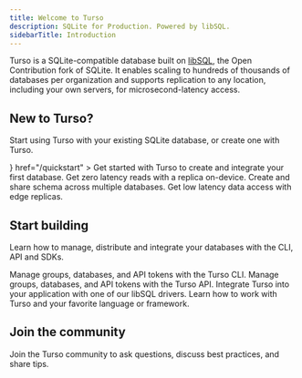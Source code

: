 ```yaml
---
title: Welcome to Turso
description: SQLite for Production. Powered by libSQL.
sidebarTitle: Introduction
---
```


Turso is a SQLite-compatible database built on [libSQL](/libsql), the Open Contribution fork of SQLite. It enables scaling to hundreds of thousands of databases per organization and supports replication to any location, including your own servers, for microsecond-latency access.

## New to Turso?

Start using Turso with your existing SQLite database, or create one with Turso.

<CardGroup cols={2}>
  <Card
    title="Quickstart"
    icon={
      <svg
        width="30"
        viewBox="0 0 48 43"
        fill="none"
        xmlns="http://www.w3.org/2000/svg"
      >
        <g clip-path="url(#clip0_172_7499)">
          <path
            d="M32.32 20.36L32.82 27.08L33.01 29.59L30.57 30.21C29.06 30.59 26.99 31.12 24 31.12C21.01 31.12 18.94 30.59 17.43 30.21L14.99 29.59L15.18 27.08L15.68 20.36L7.79999 17.62C8.26999 22.97 10.11 33.84 10.66 34.9C11.3 36.12 14.69 39.62 17.34 40.96C17.34 40.96 18.3 39.94 18.89 39.04C19.63 39.92 23.48 43.01 24 43.01C24.52 43.01 28.37 39.92 29.11 39.04C29.7 39.94 30.66 40.96 30.66 40.96C33.31 39.62 36.7 36.12 37.34 34.9C37.89 33.84 39.73 22.97 40.2 17.62L32.32 20.36Z"
            fill="#1EBCA1"
          />
          <path
            d="M29.15 18.28L48 11.73C46.88 4.99 41 0.01 41 0.01V7.42L37.51 8.32L35.32 5.67L33.45 9.37L24 11.82L14.55 9.37L12.68 5.67L10.49 8.32L7 7.42V0C7 0 1.12 4.99 0 11.72L18.85 18.27L18.18 27.29C19.79 27.7 21.48 28.11 24.01 28.11C26.54 28.11 28.23 27.7 29.84 27.29L29.17 18.27L29.15 18.28Z"
            fill="#1EBCA1"
          />
        </g>
        <defs>
          <clipPath id="clip0_172_7499">
            <rect width="48" height="43" fill="white" />
          </clipPath>
        </defs>
      </svg>
    }
    href="/quickstart"
  >
    Get started with Turso to create and integrate your first database.
  </Card>
  <Card
    title="Embedded Replicas"
    icon="file-binary"
    href="/features/embedded-replicas/introduction"
  >
    Get zero latency reads with a replica on-device.
  </Card>
  <Card
    title="Multi-DB Schemas"
    icon="user"
    href="/features/multi-db-schemas"
  >
    Create and share schema across multiple databases.
  </Card>
  <Card
    title="Edge Replicas"
    icon="globe"
    href="/features/data-edge"
  >
    Get low latency data access with edge replicas.
  </Card>
</CardGroup>

## Start building

Learn how to manage, distribute and integrate your databases with the CLI, API and SDKs.

<CardGroup cols={2}>
  <Card title="Turso CLI" icon="terminal" href="/cli">
    Manage groups, databases, and API tokens with the Turso CLI.
  </Card>
  <Card title="Turso Platform API" icon="database" href="/api-reference">
    Manage groups, databases, and API tokens with the Turso API.
  </Card>
  <Card title="SDKs" icon="brackets-curly" href="/sdk">
    Integrate Turso into your application with one of our libSQL drivers.
  </Card>
  <Card title="Tutorials" icon="code" href="https://blog.turso.tech">
    Learn how to work with Turso and your favorite language or framework.
  </Card>
</CardGroup>

## Join the community

Join the Turso community to ask questions, discuss best practices, and share tips.

<CardGroup cols={3}>
  <Card title="Discord" icon="discord" href="https://discord.gg/turso" />
  <Card
    title="GitHub"
    icon="github"
    href="https://github.com/tursodatabase"
  ></Card>
  <Card
    title="Twitter / X"
    icon="twitter"
    href="https://twitter.com/tursodatabase"
  ></Card>
</CardGroup>
